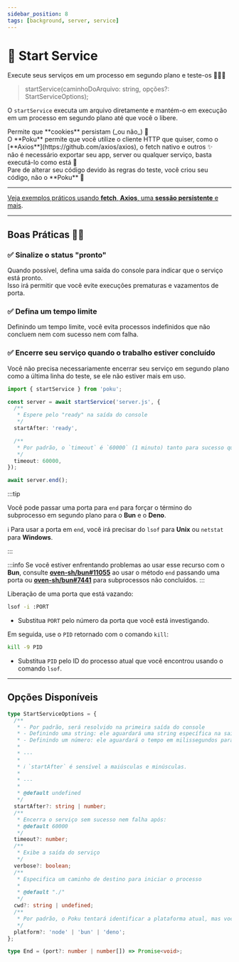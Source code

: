 ```yaml
---
sidebar_position: 8
tags: [background, server, service]
---
```



# 🔁 Start Service

Execute seus serviços em um processo em segundo plano e teste-os 🧑🏻‍🔬

> startService(caminhoDoArquivo: string, opções?: StartServiceOptions);

O `startService` executa um arquivo diretamente e mantém-o em execução em um processo em segundo plano até que você o libere.

<div className='features black'>
  <div className='p'>
    <Success />
    <span>Permite que **cookies** persistam (_ou não_) 🍪</span>
  </div>
  <div className='p'>
    <Success />
    <span>
      O **Poku** permite que você utilize o cliente HTTP que quiser, como o
      [**Axios**](https://github.com/axios/axios), o fetch nativo e outros ✨
    </span>
  </div>
  <div className='p'>
    <Success />
    <span>
      não é necessário exportar seu app, server ou qualquer serviço, basta
      executá-lo como está 🚀
    </span>
  </div>
  <div className='p'>
    <Success />
    <span>
      Pare de alterar seu código devido às regras do teste, você criou seu
      código, não o **Poku** 🩵
    </span>
  </div>
</div>

<hr />

[Veja exemplos práticos usando **fetch**, **Axios**, uma **sessão persistente** e mais](/docs/examples/local-server).

<hr />

## Boas Práticas 👮🏽

### ✅ Sinalize o status "pronto"

Quando possível, defina uma saída do console para indicar que o serviço está pronto. <br />
Isso irá permitir que você evite execuções prematuras e vazamentos de porta.

### ✅ Defina um tempo limite

Definindo um tempo limite, você evita processos indefinidos que não concluem nem com sucesso nem com falha.

### ✅ Encerre seu serviço quando o trabalho estiver concluído

Você não precisa necessariamente encerrar seu serviço em segundo plano como a última linha do teste, se ele não estiver mais em uso.

```ts
import { startService } from 'poku';

const server = await startService('server.js', {
  /**
   * Espere pelo "ready" na saída do console
   */
  startAfter: 'ready',

  /**
   * Por padrão, o `timeout` é `60000` (1 minuto) tanto para sucesso quanto para falha
   */
  timeout: 60000,
});

await server.end();
```

:::tip

Você pode passar uma porta para `end` para forçar o término do subprocesso em segundo plano para o **Bun** e o **Deno**.

ℹ️ Para usar a porta em `end`, você irá precisar do `lsof` para **Unix** ou `netstat` para **Windows**.

:::

:::info
Se você estiver enfrentando problemas ao usar esse recurso com o **Bun**, consulte [**oven-sh/bun#11055**](https://github.com/oven-sh/bun/issues/11055) ao usar o método `end` passando uma porta ou [**oven-sh/bun#7441**](https://github.com/oven-sh/bun/issues/7441) para subprocessos não concluídos.
:::

<FAQ title='Oh não! Eu quebrei, e agora? 🤡'>

Liberação de uma porta que está vazando:

```bash
lsof -i :PORT
```

- Substitua `PORT` pelo número da porta que você está investigando.

Em seguida, use o `PID` retornado com o comando `kill`:

```bash
kill -9 PID
```

- Substitua `PID` pelo ID do processo atual que você encontrou usando o comando `lsof`.

</FAQ>

<hr />

## Opções Disponíveis

```ts
type StartServiceOptions = {
  /**
   * - Por padrão, será resolvido na primeira saída do console
   * - Definindo uma string: ele aguardará uma string específica na saída do console para resolver
   * - Definindo um número: ele aguardará o tempo em milissegundos para resolver
   *
   * ---
   *
   * ℹ️ `startAfter` é sensível a maiúsculas e minúsculas.
   *
   * ---
   *
   * @default undefined
   */
  startAfter?: string | number;
  /**
   * Encerra o serviço sem sucesso nem falha após:
   * @default 60000
   */
  timeout?: number;
  /**
   * Exibe a saída do serviço
   */
  verbose?: boolean;
  /**
   * Especifica um caminho de destino para iniciar o processo
   *
   * @default "./"
   */
  cwd?: string | undefined;
  /**
   * Por padrão, o Poku tentará identificar a plataforma atual, mas você pode especificá-la manualmente
   */
  platform?: 'node' | 'bun' | 'deno';
};

type End = (port?: number | number[]) => Promise<void>;
```
